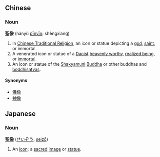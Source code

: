 ==Chinese==
===Noun===
'''聖像''' (hànyǔ [[pinyin|pīnyīn]]: shèngxìang)
#In [[Chinese Traditional Religion]], an icon or statue depicting a [[god]], [[saint]], or immortal.
#A venerated icon or statue of a [[Daoist]] [[heavenly worthy]], [[realized being]], or [[immortal]].
#An icon or statue of the [[Shakyamuni]] [[Buddha]] or other buddhas and [[boddhisatva]]s.

====Synonyms====
*[[佛像]]
*[[神像]]

== Japanese ==
=== Noun ===
'''[[聖]][[像]]''' ([[せいぞう]], [[seizō]])

# An [[icon]]; a [[sacred]] [[image]] or [[statue]].